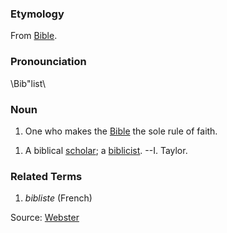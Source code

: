 ===Etymology===
From [[Bible]].

===Pronounciation===
\Bib"list\

===Noun===
# One who makes the [[Bible]] the sole rule of faith.

# A biblical [[scholar]]; a [[biblicist]]. --I. Taylor.

===Related Terms===
# ''bibliste'' (French)



Source: [[Webster]]